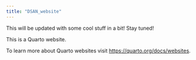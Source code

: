 ```yaml
---
title: "DSAN_website"
---
```


This will be updated with some cool stuff in a bit! Stay tuned!

This is a Quarto website.

To learn more about Quarto websites visit <https://quarto.org/docs/websites>.
